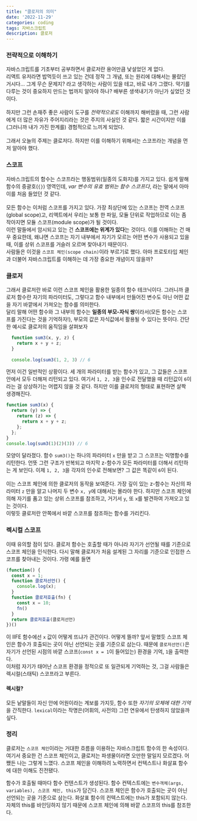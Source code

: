 ```yaml
---
title: "클로저의 의미"
date: '2022-11-29'
categories: coding
tags: 자바스크립트
description: 클로저
---
```

<HeadingNavigator />

### 전략적으로 이해하기
자바스크립트를 기초부터 공부하면서 클로저란 용어만큼 낯설었던 게 없다.  
리액트 유저라면 밥먹듯이 쓰고 있는 건데 정작 그 개념, 또는 원리에 대해서는 몰랐던 거시다... 그게 무슨 문제지? 라고 생각하는 사람이 있을 테고, 바로 내가 그랬다. 악기를 다루는 것이 중요하지 만드는 법까지 알아야 하나? 배부른 생색내기가 아닌가 싶었던 것이다.  
<br/>
하지만 그런 손재주 좋은 사람이 도구를 <i>전략적으로도</i> 이해까지 해버렸을 때, 그런 사람에게 더 많은 자유가 주어지리라는 것은 주지의 사실인 것 같다. 짧은 시간이지만 이를(그러니까 내가 가진 한계를) 경험적으로 느끼게 되었다.  
<br/>
그래서 오늘의 주제는 클로저다. 하지만 이를 이해하기 위해서는 스코프라는 개념을 먼저 알아야 했다.

### 스코프
자바스크립트의 함수는 스코프라는 행동범위(일종의 도화지)를 가지고 있다. 쉽게 말해 함수의 중괄호(`{}`) 영역인데, <i>var 변수의 유효 범위는 함수 스코프다</i>, 라는 말에서 아마 이를 처음 들었던 것 같다.  
<br/>
모든 함수는 이처럼 스코프를 가지고 있다. 가장 최상단에 있는 스코프는 전역 스코프(global scope)고, 리액트에서 우리는 보통 한 파일, 모듈 단위로 작업하므로 이는 좀 작아지면 모듈 스코프(module scope)가 될 것이다.  
이런 말들에서 암시되고 있는 건 **스코프에는 위계가 있다**는 것이다. 이를 이해하는 건 매우 중요한데, 왜냐면 스코프는 자기 내부에서 자기가 모르는 어떤 변수가 사용되고 있을 때, 이를 상위 스코프를 거슬러 오르며 찾아내기 때문이다.  
사람들은 이것을 `스코프 체인(scope chain)`이라 부르기로 했다. 아마 프로토타입 체인과 더불어 자바스크립트를 이해하는 데 가장 중요한 개념이지 않을까?

### 클로저
그래서 클로저란 바로 이런 스코프 체인을 활용한 일종의 함수 테크닉이다. 그러니까 클로저 함수란 자기의 파라미터도, 그렇다고 함수 내부에서 만들어진 변수도 아닌 어떤 값을 자기 바깥에서 가져오는 함수를 의미한다.  
달리 말해 어떤 함수와 그 내부의 함수는 **일종의 부모-자식 쌍**이라서(모든 함수는 스코프를 가진다는 것을 기억하자!), 부모의 값은 자식값에서 활용될 수 있다는 뜻이다. 간단한 예시로 클로저의 움직임을 살펴보자
```js test.js
  function sum3(x, y, z) {
    return x + y + z;
  }
  
  console.log(sum3(1, 2, 3) // 6
```
먼저 이건 일반적인 상황이다. 세 개의 파라미터를 받는 함수가 있고, 그 값들은 스코프 안에서 모두 더해져 리턴되고 있다. 여기서 `1, 2, 3`을 인수로 전달했을 때 리턴값이 `6`이라는 걸 상상하기는 어렵지 않을 것 같다. 하지만 이를 클로저의 형태로 표현하면 살짝 생경해진다.

```js test.js
function sum3(x) {
  return (y) => {
    return (z) => {
      return x + y + z;
    };
  };
}
console.log(sum3(1)(2)(3)) // 6
```
모양이 달라졌다. 함수 `sum3()`는 하나의 파라미터 `x` 만을 받고 그 스코프는 익명함수를 리턴한다. 언뜻 그런 구조가 반복되고 마지막 z-함수가 모든 파라미터를 더해서 리턴하는 게 보인다. 이제 `1, 2, 3`을 각자의 인수로 전해보면? 그 값은 똑같이 `6`이 된다.  
<br/>
이는 스코프 체인에 의한 클로저의 동작을 보여준다. 가장 깊이 있는 z-함수는 자신의 파라미터 `z` 만을 알고 나머지 두 변수 `x, y`에 대해서는 몰라야 한다. 하지만 스코프 체인에 의해 자기를 품고 있는 상위 스코프를 참조하고, 거기서 `y`, 또 `x`를 발견하여 가져오고 있는 것이다.    
이렇듯 클로저란 안쪽에서 바깥 스코프를 참조하는 함수를 가리킨다.

### 렉시컬 스코프
이때 유의할 점이 있다. 클로저 함수는 호출할 때가 아니라 자기가 선언될 때를 기준으로 스코프 체인을 인식한다. 다시 말해 클로저가 처음 설계된 그 자리를 기준으로 인접한 스코프를 찾아내는 것이다. 가령 예를 들면
```js test.js
(function() {
  const x = 1;
  function 클로저선언() {
    console.log(x);
  }
  function 클로저호출(fn) {
    const x = 10;
    fn()
  }
  return 클로저호출(클로저선언)
})()
```
이 IIFE 함수에선 `x` 값이 어떻게 뜨냐가 관건이다. 어떻게 뜰까? 앞서 말했듯 스코프 체인은 함수가 호출되는 곳이 아닌 선언되는 곳를 기준으로 삼는다. 때문에 `클로저선언()`은 자기가 선언된 시점의 바깥 스코프(`const x = 1`이 들어있는) 환경을 기억, `1`을 출력한다.  
이처럼 자기가 태어난 스코프 환경을 정적으로 또 일관되게 기억하는 것, 그걸 사람들은 렉시컬(스태틱) 스코프라고 부른다.

#### 렉시컬?
모든 낱말들이 자신 안에 어원이라는 계보를 가지듯, 함수 또한 *자기의 모체에 대한 기억*을 간직한다. `lexical`이라는 작명은(어휘의, 사전의) 그런 연유에서 탄생하지 않았을까 싶다.

### 정리
클로저는 `스코프 체인`이라는 거대한 흐름을 이용하는 자바스크립트 함수의 한 속성이다. 여기서 중요한 건 스코프 체인이고, 클로저는 파생물이라면 오만한 말일지 모르겠다. 어쨌든 나는 그렇게 느꼈다. 스코프 체인을 이해하려 노력하면서 컨텍스트나 화살표 함수에 대한 이해도 진전됐다.


함수가 호출될 때마다 함수 컨텐스트가 생성된다.
함수 컨텍스트에는 `변수객체(args, variables), 스코프 체인, this`가 담긴다.
스코프 체인은 함수가 호출되는 곳이 아닌 선언되는 곳을 기준으로 삼는다.
화살표 함수의 컨텍스트에는 this가 포함되지 않는다. 자체의 this를 바인딩하지 않기 때문에 스코프 체인에 의해 바깥 스코프의 this를 참조한다.